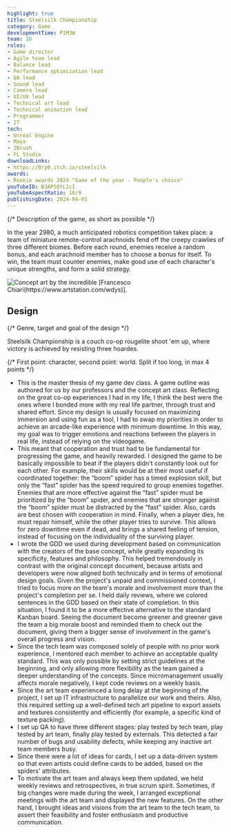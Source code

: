 ```yaml
---
highlight: true
title: Steelsilk Championship
category: Game
developmentTime: P1M3W
team: 26
roles:
- Game director
- Agile team lead
- Balance lead
- Performance optimization lead
- QA lead
- Sound lead
- Camera lead
- UI/UX lead
- Technical art lead
- Technical animation lead
- Programmer
- IT
tech:
- Unreal Engine
- Maya
- ZBrush
- FL Studio
downloadLinks:
- https://0ry0.itch.io/steelsilk
awards:
- Rookie awards 2024 "Game of the year - People's choice"
youTubeID: B3AP58YL1cI
youTubeAspectRatio: 16/9
publishingDate: 2024-04-01
---
```


{/* Description of the game, as short as possible */}

In the year 2980, a much anticipated robotics competition takes place: a team of miniature remote-control arachnoids fend off the creepy crawlies of three different biomes. Before each round, enemies receive a random bonus, and each arachnoid member has to choose a bonus for itself. To win, the team must counter enemies, make good use of each character's unique strengths, and form a solid strategy.

![Concept art by the incredible [Francesco Chiari(https://www.artstation.com/wdys)].](./steelsilk-championship-art.jpg)

## Design

{/* Genre, target and goal of the design */}

Steelsilk Championship is a couch co-op rougelite shoot 'em up, where victory is achieved by resisting three hoardes.

{/* First point: character, second point: world. Split if too long, in max 4 points */}

* This is the master thesis of my game dev class. A game outline was authored for us by our professors and the concept art class.
Reflecting on the great co-op experiences I had in my life, I think the best were the ones where I bonded more with my real life partner, through trust and shared effort. Since my design is usually focused on maximizing immersion and using fun as a tool, I had to swap my priorities in order to achieve an arcade-like experience with minimum downtime. In this way, my goal was to trigger emotions and reactions between the players in real life, instead of relying on the videogame.
* This meant that cooperation and trust had to be fundamental for progressing the game, and heavily rewarded. I designed the game to be basically impossible to beat if the players didn't constantly look out for each other. For example, their skills would be at their most useful if coordinated together: the “boom” spider has a timed explosion skill, but only the “fast” spider has the speed required to group enemies together. Enemies that are more effective against the “fast” spider must be prioritized by the “boom” spider, and enemies that are stronger against the “boom” spider must be distracted by the “fast” spider. Also, cards are best chosen with cooperation in mind. Finally, when a player dies, he must repair himself, while the other player tries to survive. This allows for zero downtime even if dead, and brings a shared feeling of tension, instead of focusing on the individuality of the surviving player.
* I wrote the GDD we used during development based on communication with the creators of the base concept, while greatly expanding its specificity, features and philosophy. This helped tremendously in contrast with the original concept document, because artists and developers were now aligned both technically and in terms of emotional design goals. Given the project's unpaid and commissioned context, I tried to focus more on the team's morale and involvement more than the project's completion per se. I held daily reviews, where we colored sentences in the GDD based on their state of completion. In this situation, I found it to be a more effective alternative to the standard Kanban board. Seeing the document become greener and greener gave the team a big morale boost and reminded them to check out the document, giving them a bigger sense of involvement in the game's overall progress and vision.
* Since the tech team was composed solely of people with no prior work experience, I mentored each member to achieve an acceptable quality standard. This was only possible by setting strict guidelines at the beginning, and only allowing more flexibility as the team gained a deeper understanding of the concepts. Since micromanagement usually affects morale negatively, I kept code reviews on a weekly basis.
* Since the art team experienced a long delay at the beginning of the project, I set up IT infrastructure to parallelize our work and theirs. Also, this required setting up a well-defined tech art pipeline to export assets and textures consistently and efficiently (for example, a specific kind of texture packing).
* I set up QA to have three different stages: play tested by tech team, play tested by art team, finally play tested by externals. This detected a fair number of bugs and usability defects, while keeping any inactive art team members busy.
* Since there were a lot of ideas for cards, I set up a data-driven system so that even artists could define cards to be added, based on the spiders' attributes.
* To motivate the art team and always keep them updated, we held weekly reviews and retrospectives, in true scrum spirit. Sometimes, if big changes were made during the week, I arranged exceptional meetings with the art team and displayed the new features. On the other hand, I brought ideas and visions from the art team to the tech team, to assert their feasibility and foster enthusiasm and productive communication.
